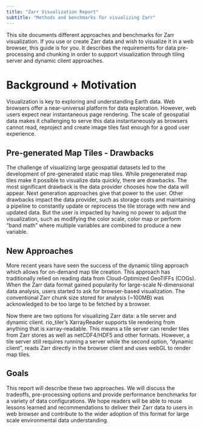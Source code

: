 ```yaml
---
title: "Zarr Visualization Report"
subtitle: "Methods and benchmarks for visualizing Zarr"
---
```


This site documents different approaches and benchmarks for Zarr visualization. If you use or create Zarr data and wish to visualize it in a web browser, this guide is for you. It describes the requirements for data pre-processing and chunking in order to support visualization through tiling server and dynamic client approaches.

# Background + Motivation

Visualization is key to exploring and understanding Earth data. Web browsers offer a near-universal platform for data exploration. However, web users expect near instantaneous page rendering. The scale of geospatial data makes it challenging to serve this data instantaneously as browsers cannot read, reproject and create image tiles fast enough for a good user experience.

## Pre-generated Map Tiles - Drawbacks

The challenge of visualizing large geospatial datasets led to the development of pre-generated static map tiles. While pregenerated map tiles make it possible to visualize data quickly, there are drawbacks. The most significant drawback is the data provider chooses how the data will appear. Next generation approaches give that power to the user. Other drawbacks impact the data provider, such as storage costs and maintaining a pipeline to constantly update or reprocess the tile storage with new and updated data. But the user is impacted by having no power to adjust the visualization, such as modifying the color scale, color map or perform “band math” where multiple variables are combined to produce a new variable.

## New Approaches

More recent years have seen the success of the dynamic tiling approach which allows for on-demand map tile creation. This approach has traditionally relied on reading data from Cloud-Optimized GeoTIFFs (COGs). When the Zarr data format gained popularity for large-scale N-dimensional data analysis, users started to ask for browser-based visualization. The conventional Zarr chunk size stored for analysis (~100MB) was acknowledged to be too large to be fetched by a browser.

Now there are two options for visualizing Zarr data: a tile server and dynamic client. rio_tiler’s XarrayReader supports tile rendering from anything that is xarray-readable. This means a tile server can render tiles from Zarr stores as well as netCDF4/HDF5 and other formats. However, a tile server still requires running a server while the second option, "dynamic client", reads Zarr directly in the browser client and uses webGL to render map tiles.

## Goals

This report will describe these two approaches. We will discuss the tradeoffs, pre-processing options and provide performance benchmarks for a variety of data configurations. We hope readers will be able to reuse lessons learned and recommendations to deliver their Zarr data to users in web browser and contribute to the wider adoption of this format for large scale environmental data understanding.


